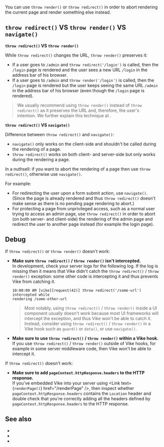 
You can use <Link href="/render">`throw render()`</Link> or <Link href="/redirect">`throw redirect()`</Link> in order to abort rendering the current page and render something else instead.


## `throw redirect()` VS `throw render()` VS `navigate()`

**`throw redirect()` VS `throw render()`**

While <Link href="/redirect">`throw redirect()`</Link> changes the URL, <Link href="/render">`throw render()`</Link> preserves it:
 - If a user goes to `/admin` and `throw redirect('/login')` is called, then the `/login` page is rendered and the user sees a new URL `/login` in the address bar of his browser.
 - If a user goes to `/admin` and `throw render('/login')` is called, then the `/login` page is rendered but the user keeps seeing the same URL `/admin` in the address bar of his browser (even though the `/login` page is rendered).

> We usually recommend using `throw render()` instead of `throw redirect()` as it preserves the URL and, therefore, the user's intention. We further explain this technique at <Link href="/auth#login-flow" />.

**`throw redirect()` VS `navigate()`**

Difference between `throw redirect()` and <Link href="/navigate">`navigate()`</Link>:
 - `navigate()` only works on the client-side and shouldn't be called during the rendering of a page.
 - `throw redirect()` works on both client- and server-side but only works during the rendering a page.

In a nuthsell: if you want to abort the rendering of a page then use `throw redirect()`, otherwise use `navigate()`.

For example:
 - For redirecting the user upon a form submit action, use `navigate()`. (Since the page is already rendered and thus `throw redirect()` doesn't make sense as there is no pending page rendering to abort.)
 - For protecting a page from unprivileged access, such as a normal user trying to access an admin page, use `throw redirect()` in order to abort (on both server- and client-side) the rendering of the admin page and redirect the user to another page instead (for example the login page).


## Debug

If `throw redirect()` or `throw render()` doesn't work:
 - **Make sure `throw redirect()` / `throw render()` isn't intercepted.**  
   In development, check your server logs for the following log. If the log is missing then it means that Vike didn't catch the `throw redirect()` / `throw render()` exception: some other code is intercepting it and thus prevents Vike from catching it.
   ```
   10:00:00 AM [vike][request(42)] throw redirect('/some-url') intercepted while
   rendering /some-other-url
   ```
   > Most notably, using `throw redirect()` / `throw render()` inside a UI component usually doesn't work because most <Link href="/ui-frameworks">UI frameworks</Link> will intercept the exception, and thus Vike won't be able to catch it. Instead, consider using `throw redirect()` / `throw render()` in a Vike hook such as <Link href="/guard">`guard()`</Link> or <Link href="/data">`data()`</Link>, or use <Link href="/navigate">`navigate()`</Link>.
 - **Make sure to use `throw redirect()` / `throw render()` within a Vike hook.**  
   If you use `throw redirect()` / `throw render()` outside of Vike hooks, for example in some server middleware code, then Vike won't be able to intercept it.

If `throw redirect()` doesn't work:
 - **Make sure to add `pageContext.httpResponse.headers` to the HTTP response.**  
   If you've embedded Vike into your server using <Link text={<code>renderPage()</code>} href="/renderPage" />, then inspect whether `pageContext.httpResponse.headers` contains the `Location` header and double check that you're correctly adding all the headers defined by `pageContext.httpResponse.headers` to the HTTP response.


## See also

 - <Link href="/redirect" />
 - <Link href="/render" />
 - <Link href="/navigate" />
